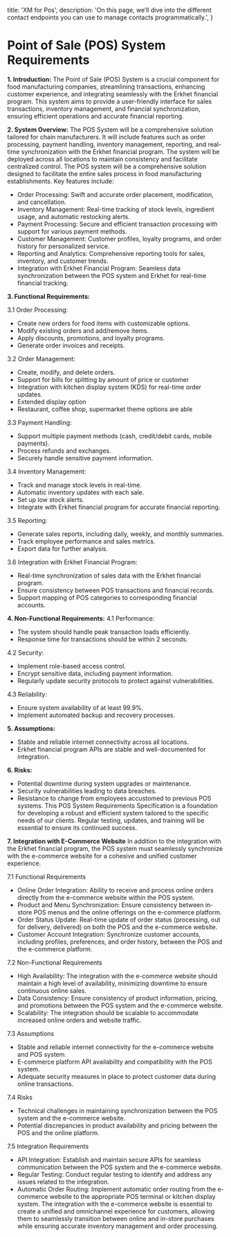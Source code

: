 
  title: 'XM for Pos',
  description:
    'On this page, we’ll dive into the different contact endpoints you can use to manage contacts programmatically.',
}

<Pos />

# **Point of Sale (POS) System Requirements**

**1. Introduction:**
The Point of Sale (POS) System is a crucial component for food manufacturing companies, streamlining transactions, enhancing customer experience, and integrating seamlessly with the Erkhet financial program. This system aims to provide a user-friendly interface for sales transactions, inventory management, and financial synchronization, ensuring efficient operations and accurate financial reporting.

**2. System Overview:**
The POS System will be a comprehensive solution tailored for chain manufacturers. It will include features such as order processing, payment handling, inventory management, reporting, and real-time synchronization with the Erkhet financial program. The system will be deployed across all locations to maintain consistency and facilitate centralized control.
The POS system will be a comprehensive solution designed to facilitate the entire sales process in food manufacturing establishments. Key features include:
- Order Processing: Swift and accurate order placement, modification, and cancellation.
- Inventory Management: Real-time tracking of stock levels, ingredient usage, and automatic restocking alerts.
- Payment Processing: Secure and efficient transaction processing with support for various payment methods.
- Customer Management: Customer profiles, loyalty programs, and order history for personalized service.
- Reporting and Analytics: Comprehensive reporting tools for sales, inventory, and customer trends.
- Integration with Erkhet Financial Program: Seamless data synchronization between the POS system and Erkhet for real-time financial tracking.

**3. Functional Requirements:**

3.1 Order Processing:
- Create new orders for food items with customizable options.
- Modify existing orders and add/remove items.
- Apply discounts, promotions, and loyalty programs.
- Generate order invoices and receipts.

3.2 Order Management:
- Create, modify, and delete orders.
- Support for bills for splitting by amount of price or customer
- Integration with kitchen display system (KDS) for real-time order updates.
- Extended display option
- Restaurant, coffee shop, supermarket theme options are able

3.3 Payment Handling:
- Support multiple payment methods (cash, credit/debit cards, mobile payments).
- Process refunds and exchanges.
- Securely handle sensitive payment information.

3.4 Inventory Management:
- Track and manage stock levels in real-time.
- Automatic inventory updates with each sale.
- Set up low stock alerts.
- Integrate with Erkhet financial program for accurate financial reporting.

3.5 Reporting:
- Generate sales reports, including daily, weekly, and monthly summaries.
- Track employee performance and sales metrics.
- Export data for further analysis.

3.6 Integration with Erkhet Financial Program:
- Real-time synchronization of sales data with the Erkhet financial program.
- Ensure consistency between POS transactions and financial records.
- Support mapping of POS categories to corresponding financial accounts.

**4. Non-Functional Requirements:**
4.1 Performance:
- The system should handle peak transaction loads efficiently.
- Response time for transactions should be within 2 seconds.

4.2 Security:
- Implement role-based access control.
- Encrypt sensitive data, including payment information.
- Regularly update security protocols to protect against vulnerabilities.

4.3 Reliability:
- Ensure system availability of at least 99.9%.
- Implement automated backup and recovery processes.

**5. Assumptions:**
- Stable and reliable internet connectivity across all locations.
- Erkhet financial program APIs are stable and well-documented for integration.

 **6. Risks:**
- Potential downtime during system upgrades or maintenance.
- Security vulnerabilities leading to data breaches.
- Resistance to change from employees accustomed to previous POS systems.
This POS System Requirements Specification is a foundation for developing a robust and efficient system tailored to the specific needs of our clients. Regular testing, updates, and training will be essential to ensure its continued success.



**7. Integration with E-Commerce Website**
In addition to the integration with the Erkhet financial program, the POS system must seamlessly synchronize with the e-commerce website for a cohesive and unified customer experience.

7.1 Functional Requirements
- Online Order Integration: Ability to receive and process online orders directly from the e-commerce website within the POS system.
- Product and Menu Synchronization: Ensure consistency between in-store POS menus and the online offerings on the e-commerce platform.
- Order Status Update: Real-time update of order status (processing, out for delivery, delivered) on both the POS and the e-commerce website.
- Customer Account Integration: Synchronize customer accounts, including profiles, preferences, and order history, between the POS and the e-commerce platform.

7.2 Non-Functional Requirements
- High Availability: The integration with the e-commerce website should maintain a high level of availability, minimizing downtime to ensure continuous online sales.
- Data Consistency: Ensure consistency of product information, pricing, and promotions between the POS system and the e-commerce website.
- Scalability: The integration should be scalable to accommodate increased online orders and website traffic.

7.3 Assumptions
- Stable and reliable internet connectivity for the e-commerce website and POS system.
- E-commerce platform API availability and compatibility with the POS system.
- Adequate security measures in place to protect customer data during online transactions.

7.4 Risks
- Technical challenges in maintaining synchronization between the POS system and the e-commerce website.
- Potential discrepancies in product availability and pricing between the POS and the online platform.

7.5 Integration Requirements
- API Integration: Establish and maintain secure APIs for seamless communication between the POS system and the e-commerce website.
- Regular Testing: Conduct regular testing to identify and address any issues related to the integration.
- Automatic Order Routing: Implement automatic order routing from the e-commerce website to the appropriate POS terminal or kitchen display system.
The integration with the e-commerce website is essential to create a unified and omnichannel experience for customers, allowing them to seamlessly transition between online and in-store purchases while ensuring accurate inventory management and order processing.


